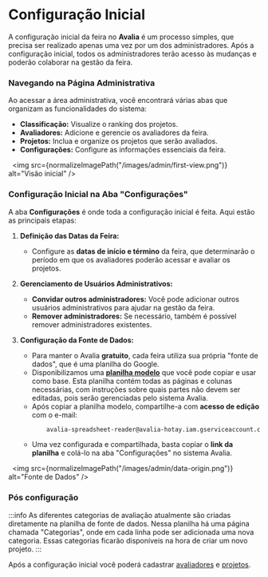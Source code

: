 
# Configuração Inicial

A configuração inicial da feira no **Avalia** é um processo simples, que precisa ser realizado apenas uma vez por um dos administradores. Após a configuração inicial, todos os administradores terão acesso às mudanças e poderão colaborar na gestão da feira.

### Navegando na Página Administrativa

Ao acessar a área administrativa, você encontrará várias abas que organizam as funcionalidades do sistema:

- **Classificação:** Visualize o ranking dos projetos.
- **Avaliadores:** Adicione e gerencie os avaliadores da feira.
- **Projetos:** Inclua e organize os projetos que serão avaliados.
- **Configurações:** Configure as informações essenciais da feira.

&nbsp;
<img src={normalizeImagePath("/images/admin/first-view.png")} alt="Visão inicial" />
&nbsp;

### Configuração Inicial na Aba "Configurações"

A aba **Configurações** é onde toda a configuração inicial é feita. Aqui estão as principais etapas:

1. **Definição das Datas da Feira:** 
   - Configure as **datas de início e término** da feira, que determinarão o período em que os avaliadores poderão acessar e avaliar os projetos.

2. **Gerenciamento de Usuários Administrativos:**
   - **Convidar outros administradores:** Você pode adicionar outros usuários administrativos para ajudar na gestão da feira.
   - **Remover administradores:** Se necessário, também é possível remover administradores existentes.

3. **Configuração da Fonte de Dados:**
   - Para manter o Avalia **gratuito**, cada feira utiliza sua própria "fonte de dados", que é uma planilha do Google.
   - Disponibilizamos uma **[planilha modelo](https://docs.google.com/spreadsheets/d/1SfimzvUWXehgbfLYS_Pi2lABrWlWqjeU8_gX3xu2TXI/template/preview)** que você pode copiar e usar como base. Esta planilha contém todas as páginas e colunas necessárias, com instruções sobre quais partes não devem ser editadas, pois serão gerenciadas pelo sistema Avalia.
   - Após copiar a planilha modelo, compartilhe-a com **acesso de edição** com o e-mail:
      ```bash
          avalia-spreadsheet-reader@avalia-hotay.iam.gserviceaccount.com
        ```
   - Uma vez configurada e compartilhada, basta copiar o **link da planilha** e colá-lo na aba "Configurações" no sistema Avalia.

&nbsp;
<img src={normalizeImagePath("/images/admin/data-origin.png")} alt="Fonte de Dados" />
&nbsp;

### Pós configuração

:::info
As diferentes categorias de avaliação atualmente são criadas diretamente na planilha de fonte de dados. Nessa planilha há uma página chamada "Categorias", onde em cada linha pode ser adicionada uma nova categoria. Essas categorias ficarão disponíveis na hora de criar um novo projeto.
:::

Após a configuração inicial você poderá cadastrar [avaliadores](./evaluators) e [projetos](./projects).
